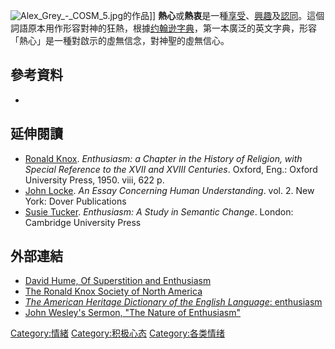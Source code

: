 {{expand language|1=en|page=enthusiasm|time=2019-09-29T21:26:48+00:00}}
{{情绪侧栏}}
[[File:Alex_Grey_-_COSM_5.jpg|thumb]]的作品]]
'''熱心'''或'''熱衷'''是一種[[享受|享受]]、[[興趣|興趣]]及[[認同|認同]]。這個詞語原本用作形容對神的狂熱，根據[[约翰逊字典|约翰逊字典]]，第一本廣泛的英文字典，形容「熱心」是一種對啟示的虛無信念，對神聖的虛無信心。{{citationneeded}}

==參考資料==
* {{Citation
  |last= Daniels, M.D. |first= D.
  |last2= Price, PhD |first2= V.
  |title= The Essential Enneagram
  | place = New York
  | publisher = HarperCollins
  | year = 2000}}

==延伸閱讀==
* [[Ronald_Knox|Ronald Knox]]. ''Enthusiasm: a Chapter in the History of Religion, with Special Reference to the XVII and XVIII Centuries''. Oxford, Eng.: Oxford University Press, 1950. viii, 622 p.
* [[John_Locke|John Locke]]. ''An Essay Concerning Human Understanding''. vol. 2. New York: Dover Publications
* [[Susie_Tucker|Susie Tucker]]. ''Enthusiasm: A Study in Semantic Change''. London: Cambridge University Press

==外部連結==
{{Wiktionary}}
{{Commonscat|Enthusiasm|熱心}}
*[http://www.english.upenn.edu/~mgamer/Etexts/hume.superstition.html David Hume, Of Superstition and Enthusiasm] {{Wayback|url=http://www.english.upenn.edu/~mgamer/Etexts/hume.superstition.html |date=20161205113505 }}
*[https://web.archive.org/web/20061229084622/http://www.ronaldknoxsociety.com/enthus.html The Ronald Knox Society of North America]
*[https://web.archive.org/web/20050625084104/http://www.bartleby.com/61/14/E0161400.html ''The American Heritage Dictionary of the English Language'': enthusiasm]
*[https://web.archive.org/web/20121230030647/http://www.umcmission.org/Find-Resources/Global-Worship-and-Spiritual-Growth/John-Wesley-Sermons/Sermon-37-The-Nature-of-Enthusiasm John Wesley's Sermon, "The Nature of Enthusiasm"]

{{sociology-stub}}
{{情緒}}
[[Category:情緒|Category:情緒]]
[[Category:积极心态|Category:积极心态]]
[[Category:各类情绪|Category:各类情绪]]